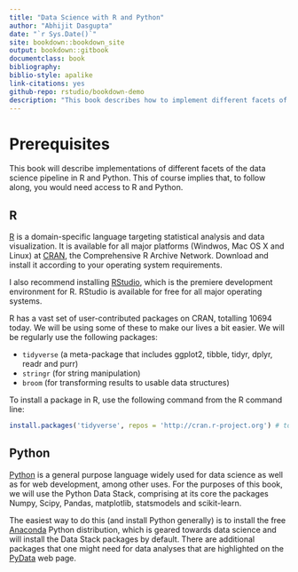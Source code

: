 ```yaml
--- 
title: "Data Science with R and Python"
author: "Abhijit Dasgupta"
date: "`r Sys.Date()`"
site: bookdown::bookdown_site
output: bookdown::gitbook
documentclass: book
bibliography:
biblio-style: apalike
link-citations: yes
github-repo: rstudio/bookdown-demo
description: "This book describes how to implement different facets of the data science pipeline in R and Python"
---
```


# Prerequisites

This book will describe implementations of different facets of the data science pipeline in R and Python. This of course implies that, to follow along, you would need access to R and Python. 

## R

[R](http://www.r-project.org) is a domain-specific language targeting statistical analysis and data visualization. It is available for all major platforms (Windwos, Mac OS X and Linux) at [CRAN](http://cran.r-project.org), the Comprehensive R Archive Network. Download and install it according to your operating system requirements. 

I also recommend installing [RStudio](http://www.rstudio.com), which is the premiere development environment for R. RStudio is available for free for all major operating systems. 

R has a vast set of user-contributed packages on CRAN, totalling 10694 today. We will be using some of these to make our lives a bit easier. We will be regularly use the following packages:

+ `tidyverse` (a meta-package that includes ggplot2, tibble, tidyr, dplyr, readr and purr)
+ `stringr` (for string manipulation)
+ `broom` (for transforming results to usable data structures)

To install a package in R, use the following command from the R command line:

```r
install.packages('tidyverse', repos = 'http://cran.r-project.org') # to install tidyverse
```

## Python

[Python](http://www.python.org) is a general purpose language widely used for data science as well as for web development, among other uses. For the purposes of this book, we will use the Python Data Stack, comprising at its core the packages Numpy, Scipy, Pandas, matplotlib, statsmodels and scikit-learn. 

The easiest way to do this (and install Python generally) is to install the free [Anaconda](http://continuum.io/anaconda) Python distribution, which is geared towards data science and will install the Data Stack packages by default. There are additional packages that one might need for data analyses that are highlighted on the [PyData](http://pydata.org/downloads.html) web page. 



